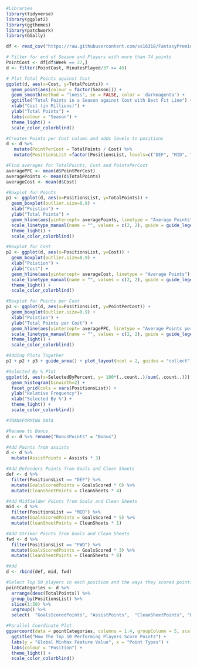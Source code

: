 

```r

#Libraries
library(tidyverse)
library(ggplot2)
library(ggthemes)
library(patchwork)
library(GGally)

```

```r

df <- read_csv("https://raw.githubusercontent.com/ss16318/FantasyPremierLeaguePlayerValue/main/Data/main/master.csv")

# Filter for end of Season and Players with more than 74 points
PointCost <- df[df$Week == 37,]
d <- filter(PointCost, MinutesPlayed/37 >= 45)

# Plot Total Points against Cost
ggplot(d, aes(x=Cost, y=TotalPoints)) + 
  geom_point(aes(colour = factor(Season))) +
  geom_smooth(method = "loess", se = FALSE, color = 'darkmagenta') +
  ggtitle("Total Points in a Season against Cost with Best Fit Line") +
  xlab("Cost (in Millions)") + 
  ylab("Total Points") +
  labs(colour = "Season") +
  theme_light() +
  scale_color_colorblind()


```


```r

#Creates Points per Cost column and adds levels to positions
d <- d %>% 
   mutate(PointPerCost = TotalPoints / Cost) %>%
   mutate(PositionsList =factor(PositionsList, levels=c("DEF", "MID", "FWD")))

#Find averages for TotalPoints, Cost and PointsPerCost
averagePPC <- mean(d$PointPerCost)
averagePoints <- mean(d$TotalPoints)
averageCost <- mean(d$Cost)

#Boxplot for Points
p1 <- ggplot(d, aes(x=PositionsList, y=TotalPoints)) + 
  geom_boxplot(outlier.size=0.9) +
  xlab("Poistion") + 
  ylab("Total Points") +
  geom_hline(aes(yintercept= averagePoints, linetype = "Average Points"), colour= 'blue') +
  scale_linetype_manual(name = "", values = c(2, 2), guide = guide_legend(override.aes = list(color = c("blue")))) +
  theme_light() +
  scale_color_colorblind()

#Boxplot for Cost
p2 <- ggplot(d, aes(x=PositionsList, y=Cost)) + 
  geom_boxplot(outlier.size=0.9) +
  xlab("Poistion") + 
  ylab("Cost") +
  geom_hline(aes(yintercept= averageCost, linetype = "Average Points"), colour= 'deeppink') +
  scale_linetype_manual(name = "", values = c(2, 2), guide = guide_legend(override.aes = list(color = c("purple")))) +
  theme_light() +
  scale_color_colorblind()

#Boxplot for Points per Cost
p3 <- ggplot(d, aes(x=PositionsList, y=PointPerCost)) + 
  geom_boxplot(outlier.size=0.9) +
  xlab("Poistion") + 
  ylab("Total Points per Cost") +
  geom_hline(aes(yintercept= averagePPC, linetype = "Average Points per Cost"), colour= 'red') +
  scale_linetype_manual(name = "", values = c(2, 2), guide = guide_legend(override.aes = list(color = c("red")))) +
  theme_light() +
  scale_color_colorblind()

#Adding Plots Together
p1 + p2 + p3 + guide_area() + plot_layout(ncol = 2, guides = "collect")


```

```r
#Selected By % Plot
ggplot(d, aes(x=SelectedByPercent, y= 100*(..count..)/sum(..count..))) + 
  geom_histogram(binwidth=2) +
  facet_grid(cols = vars(PositionsList)) +
  ylab("Relative Frequency")+
  xlab("Selected By %") +
  theme_light() +
  scale_color_colorblind()


```


```r
#TRANSFORMING DATA

#Rename to Bonus
d <- d %>% rename("BonusPoints" = "Bonus")

#Add Points from assists
d <- d %>% 
  mutate(AssistPoints = Assists * 3)

#Add Defenders Points from Goals and Clean Sheets
def <- d %>% 
  filter(PositionsList == "DEF") %>%
  mutate(GoalsScoredPoints = GoalsScored * 6) %>%
  mutate(CleanSheetPoints = CleanSheets * 4)

#Add Midfielder Points from Goals and Clean Sheets
mid <- d %>% 
  filter(PositionsList == "MID") %>%
  mutate(GoalsScoredPoints = GoalsScored * 5) %>%
  mutate(CleanSheetPoints = CleanSheets * 1)

#Add Striker Points from Goals and Clean Sheets
fwd <- d %>% 
  filter(PositionsList == "FWD") %>%
  mutate(GoalsScoredPoints = GoalsScored * 3) %>%
  mutate(CleanSheetPoints = CleanSheets * 0)

#Add 
d <- rbind(def, mid, fwd)

```

```r

#Select Top 50 players in each position and the ways they scored points
pointCategories <- d %>%                                      
  arrange(desc(TotalPoints)) %>% 
  group_by(PositionsList) %>%
  slice(1:50) %>%
  ungroup() %>%
  select(  "GoalsScoredPoints", "AssistPoints",  "CleanSheetPoints", "BonusPoints", "PositionsList" , 'Surname')

#Parallel Coordinate Plot
ggparcoord(data = pointCategories, columns = 1:4, groupColumn = 5, scale = "globalminmax" , alphaLines = 0.6 , splineFactor = 4) +
  ggtitle("How The Top 50 Performing Players Score Points") + 
  labs(y = "Global MinMax Feature Value", x = "Point Types") +
  labs(colour = "Position") +
  theme_light() +
  scale_color_colorblind()



```

